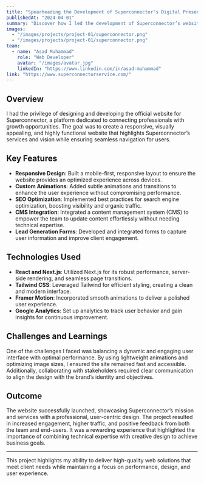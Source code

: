```yaml
---
title: "Spearheading the Development of Superconnector's Digital Presence"
publishedAt: "2024-04-01"
summary: "Discover how I led the development of Superconnector’s website, building a sleek, responsive, and user-friendly digital experience to showcase their services."
images:
  - "/images/projects/project-01/superconnector.png"
  - "/images/projects/project-01/superconnector.png"
team:
  - name: "Asad Muhammad"
    role: "Web Developer"
    avatar: "/images/avatar.jpg"
    linkedIn: "https://www.linkedin.com/in/asad-muhammad"
link: "https://www.superconnectorservice.com/"
---
```


## Overview

I had the privilege of designing and developing the official website for Superconnector, a platform dedicated to connecting professionals with growth opportunities. The goal was to create a responsive, visually appealing, and highly functional website that highlights Superconnector’s services and vision while ensuring seamless navigation for users.

## Key Features

- **Responsive Design**: Built a mobile-first, responsive layout to ensure the website provides an optimized experience across devices.
- **Custom Animations**: Added subtle animations and transitions to enhance the user experience without compromising performance.
- **SEO Optimization**: Implemented best practices for search engine optimization, boosting visibility and organic traffic.
- **CMS Integration**: Integrated a content management system (CMS) to empower the team to update content effortlessly without needing technical expertise.
- **Lead Generation Forms**: Developed and integrated forms to capture user information and improve client engagement.

## Technologies Used

- **React and Next.js**: Utilized Next.js for its robust performance, server-side rendering, and seamless page transitions.
- **Tailwind CSS**: Leveraged Tailwind for efficient styling, creating a clean and modern interface.
- **Framer Motion**: Incorporated smooth animations to deliver a polished user experience.
- **Google Analytics**: Set up analytics to track user behavior and gain insights for continuous improvement.

## Challenges and Learnings

One of the challenges I faced was balancing a dynamic and engaging user interface with optimal performance. By using lightweight animations and optimizing image sizes, I ensured the site remained fast and accessible. Additionally, collaborating with stakeholders required clear communication to align the design with the brand’s identity and objectives.

## Outcome

The website successfully launched, showcasing Superconnector’s mission and services with a professional, user-centric design. The project resulted in increased engagement, higher traffic, and positive feedback from both the team and end-users. It was a rewarding experience that highlighted the importance of combining technical expertise with creative design to achieve business goals.

---

This project highlights my ability to deliver high-quality web solutions that meet client needs while maintaining a focus on performance, design, and user experience.
